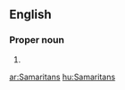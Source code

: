 ==English==

===Proper noun===
{{en-proper noun}}

# {{plural of|[[Samaritan]]}}

[[ar:Samaritans]]
[[hu:Samaritans]]